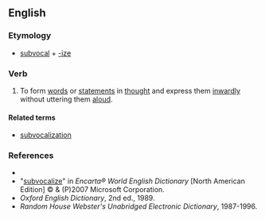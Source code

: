 ==English==

===Etymology===
*[[subvocal]] + [[-ize]]

===Verb===
{{en-verb|subvocaliz|es}}

# {{context|transitive|and|intransitive}} To form [[words]] or [[statements]] in [[thought]] and express them [[inwardly]] without uttering them [[aloud]].

====Related terms====
*[[subvocalization]]

===References===
*{{R:Dictionary.com}}
*"[http://encarta.msn.com/dictionary_/subvocalize.html subvocalize]" in ''Encarta® World English Dictionary'' [North American Edition] © & (P)2007 Microsoft Corporation.
*''Oxford English Dictionary'', 2nd ed., 1989.
*''Random House Webster's Unabridged Electronic Dictionary'', 1987-1996.